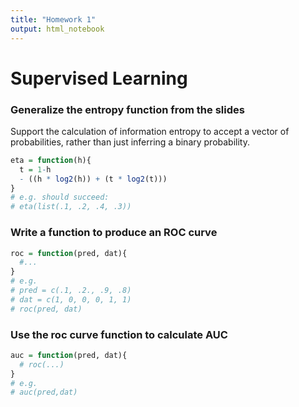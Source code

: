 ```yaml
---
title: "Homework 1"
output: html_notebook
---
```


# Supervised Learning


### Generalize the entropy function from the slides
Support the calculation of information entropy to accept a vector of probabilities, rather than just inferring a binary probability.
```r
eta = function(h){
  t = 1-h
  - ((h * log2(h)) + (t * log2(t)))
}
# e.g. should succeed:
# eta(list(.1, .2, .4, .3))
```

### Write a function to produce an ROC curve
```r
roc = function(pred, dat){
  #...
}
# e.g.
# pred = c(.1, .2., .9, .8)
# dat = c(1, 0, 0, 0, 1, 1)
# roc(pred, dat)
```

### Use the roc curve function to calculate AUC
```r
auc = function(pred, dat){
  # roc(...)
}
# e.g.
# auc(pred,dat)
```

### 